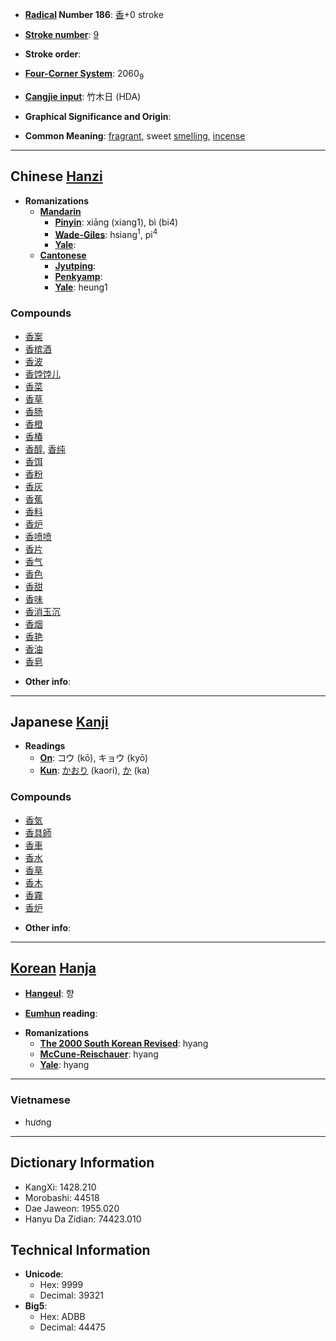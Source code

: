 * '''[[Wiktionary:Chinese radical index| Radical]] Number 186''': [[Wiktionary:Chinese radical index 香|香]]+0 stroke

* '''[[Wiktionary:Chinese total strokes index|Stroke number]]''': [[Wiktionary:Chinese total strokes index 9|9]]

* '''Stroke order''': 

* '''[[Wiktionary:Chinese four corner index|Four-Corner System]]''': 2060<sub>9</sub>

* '''[[Wiktionary:Chinese Cangjie index|Cangjie input]]''': 竹木日 (HDA)

* '''Graphical Significance and Origin''': 

* '''Common Meaning''': [[fragrant]], sweet [[smell]]ing, [[incense]]

----

== Chinese [[Hanzi]] ==

* '''Romanizations'''
** '''[[Mandarin]]'''
*** '''[[Pinyin]]''': xiāng (xiang1), bì (bi4)
*** '''[[Wade-Giles]]''': hsiang<sup>1</sup>, pi<sup>4</sup>
*** '''[[Yale]]''': 
** '''[[Cantonese]]'''
*** '''[[Jyutping]]''':
*** '''[[Penkyamp]]''': 
*** '''[[Yale]]''': heung1

===Compounds===
*[[香案]]
*[[香槟酒]]
*[[香波]]
*[[香饽饽儿]]
*[[香菜]]
*[[香草]]
*[[香肠]]
*[[香橙]]
*[[香椿]]
*[[香醇]], [[香纯]]
*[[香饵]]
*[[香粉]]
*[[香灰]]
*[[香蕉]]
*[[香料]]
*[[香炉]]
*[[香喷喷]]
*[[香片]]
*[[香气]]
*[[香色]]
*[[香甜]]
*[[香味]]
*[[香消玉沉]]
*[[香烟]]
*[[香艳]]
*[[香油]]
*[[香皂]]

* '''Other info''': 

----

== Japanese [[Kanji]] ==

* '''Readings'''
** '''[[On]]''': コウ (kō), キョウ (kyō)
** '''[[Kun]]''': [[かおり]] (kaori), [[か]] (ka)

===Compounds===
*[[香気]]
*[[香具師]]
*[[香車]]
*[[香水]]
*[[香草]]
*[[香木]]
*[[香霧]]
*[[香炉]]

* '''Other info''':  

----

== [[Korean]] [[Hanja]] ==

* '''[[Hangeul]]''': 향

* '''[[Eumhun]] reading''': 

* '''Romanizations'''
** '''[[The 2000 South Korean Revised Romanization|The 2000 South Korean Revised]]''': hyang
** '''[[McCune-Reischauer]]''': hyang
** '''[[Yale]]''': hyang

----
===Vietnamese===
*hương

----

== Dictionary Information ==

* KangXi: 1428.210
* Morobashi: 44518
* Dae Jaweon: 1955.020
* Hanyu Da Zidian: 74423.010

== Technical Information ==

* '''Unicode''':
** Hex: 9999
** Decimal: 39321
* '''Big5''':
** Hex: ADBB
** Decimal: 44475